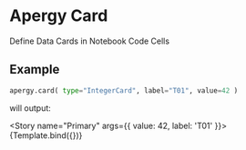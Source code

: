 
<Meta title="Apergy/Card" component={IntegerCard} />


# Apergy Card

Define Data Cards in Notebook Code Cells

## Example

```python
apergy.card( type="IntegerCard", label="T01", value=42 )
```

will output:

  <Story 
    name="Primary"
    args={{ 
      value: 42,
      label: 'T01'
    }}>
    {Template.bind({})}
   </Story>

